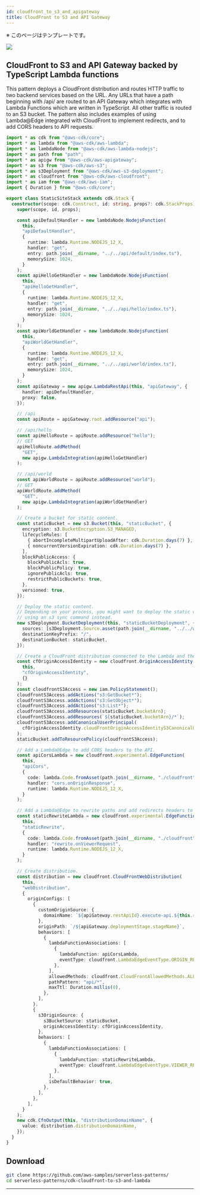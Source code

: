 ```yaml
---
id: cloudfront_to_s3_and_apigateway
title: CloudFront to S3 and API Gateway
---
```



※ このページはテンプレートです。

<img src="https://serverlessland.com/assets/images/patterns/cdk-cloudfront-to-s3-and-lambda.png" />

## CloudFront to S3 and API Gateway backed by TypeScript Lambda functions

<Tag category="aws cdk" />

This pattern deploys a CloudFront distribution and routes HTTP traffic to two backend services based on the URL. Any URLs that have a path beginning with /api/ are routed to an API Gateway which integrates with Lambda Functions which are written in TypeScript. All other traffic is routed to an S3 bucket.
The pattern also includes examples of using Lambda@Edge integrated with CloudFront to implement redirects, and to add CORS headers to API requests.

```ts
import * as cdk from "@aws-cdk/core";
import * as lambda from "@aws-cdk/aws-lambda";
import * as lambdaNode from "@aws-cdk/aws-lambda-nodejs";
import * as path from "path";
import * as apigw from "@aws-cdk/aws-apigateway";
import * as s3 from "@aws-cdk/aws-s3";
import * as s3Deployment from "@aws-cdk/aws-s3-deployment";
import * as cloudfront from "@aws-cdk/aws-cloudfront";
import * as iam from "@aws-cdk/aws-iam";
import { Duration } from "@aws-cdk/core";

export class StaticSiteStack extends cdk.Stack {
  constructor(scope: cdk.Construct, id: string, props?: cdk.StackProps) {
    super(scope, id, props);

    const apiDefaultHandler = new lambdaNode.NodejsFunction(
      this,
      "apiDefaultHandler",
      {
        runtime: lambda.Runtime.NODEJS_12_X,
        handler: "get",
        entry: path.join(__dirname, "../../api/default/index.ts"),
        memorySize: 1024,
      }
    );
    const apiHelloGetHandler = new lambdaNode.NodejsFunction(
      this,
      "apiHelloGetHandler",
      {
        runtime: lambda.Runtime.NODEJS_12_X,
        handler: "get",
        entry: path.join(__dirname, "../../api/hello/index.ts"),
        memorySize: 1024,
      }
    );
    const apiWorldGetHandler = new lambdaNode.NodejsFunction(
      this,
      "apiWorldGetHandler",
      {
        runtime: lambda.Runtime.NODEJS_12_X,
        handler: "get",
        entry: path.join(__dirname, "../../api/world/index.ts"),
        memorySize: 1024,
      }
    );
    const apiGateway = new apigw.LambdaRestApi(this, "apiGateway", {
      handler: apiDefaultHandler,
      proxy: false,
    });

    // /api
    const apiRoute = apiGateway.root.addResource("api");

    // /api/hello
    const apiHelloRoute = apiRoute.addResource("hello");
    // GET
    apiHelloRoute.addMethod(
      "GET",
      new apigw.LambdaIntegration(apiHelloGetHandler)
    );

    // /api/world
    const apiWorldRoute = apiRoute.addResource("world");
    // GET
    apiWorldRoute.addMethod(
      "GET",
      new apigw.LambdaIntegration(apiWorldGetHandler)
    );

    // Create a bucket for static content.
    const staticBucket = new s3.Bucket(this, "staticBucket", {
      encryption: s3.BucketEncryption.S3_MANAGED,
      lifecycleRules: [
        { abortIncompleteMultipartUploadAfter: cdk.Duration.days(7) },
        { noncurrentVersionExpiration: cdk.Duration.days(7) },
      ],
      blockPublicAccess: {
        blockPublicAcls: true,
        blockPublicPolicy: true,
        ignorePublicAcls: true,
        restrictPublicBuckets: true,
      },
      versioned: true,
    });

    // Deploy the static content.
    // Depending on your process, you might want to deploy the static content yourself
    // using an s3 sync command instead.
    new s3Deployment.BucketDeployment(this, "staticBucketDeployment", {
      sources: [s3Deployment.Source.asset(path.join(__dirname, "../../web"))],
      destinationKeyPrefix: "/",
      destinationBucket: staticBucket,
    });

    // Create a CloudFront distribution connected to the Lambda and the static content.
    const cfOriginAccessIdentity = new cloudfront.OriginAccessIdentity(
      this,
      "cfOriginAccessIdentity",
      {}
    );
    const cloudfrontS3Access = new iam.PolicyStatement();
    cloudfrontS3Access.addActions("s3:GetBucket*");
    cloudfrontS3Access.addActions("s3:GetObject*");
    cloudfrontS3Access.addActions("s3:List*");
    cloudfrontS3Access.addResources(staticBucket.bucketArn);
    cloudfrontS3Access.addResources(`${staticBucket.bucketArn}/*`);
    cloudfrontS3Access.addCanonicalUserPrincipal(
      cfOriginAccessIdentity.cloudFrontOriginAccessIdentityS3CanonicalUserId
    );
    staticBucket.addToResourcePolicy(cloudfrontS3Access);

    // Add a Lambda@Edge to add CORS headers to the API.
    const apiCorsLambda = new cloudfront.experimental.EdgeFunction(
      this,
      "apiCors",
      {
        code: lambda.Code.fromAsset(path.join(__dirname, "./cloudfront")),
        handler: "cors.onOriginResponse",
        runtime: lambda.Runtime.NODEJS_12_X,
      }
    );

    // Add a Lambda@Edge to rewrite paths and add redirects headers to the static site.
    const staticRewriteLambda = new cloudfront.experimental.EdgeFunction(
      this,
      "staticRewrite",
      {
        code: lambda.Code.fromAsset(path.join(__dirname, "./cloudfront")),
        handler: "rewrite.onViewerRequest",
        runtime: lambda.Runtime.NODEJS_12_X,
      }
    );

    // Create distribution.
    const distribution = new cloudfront.CloudFrontWebDistribution(
      this,
      "webDistribution",
      {
        originConfigs: [
          {
            customOriginSource: {
              domainName: `${apiGateway.restApiId}.execute-api.${this.region}.${this.urlSuffix}`,
            },
            originPath: `/${apiGateway.deploymentStage.stageName}`,
            behaviors: [
              {
                lambdaFunctionAssociations: [
                  {
                    lambdaFunction: apiCorsLambda,
                    eventType: cloudfront.LambdaEdgeEventType.ORIGIN_RESPONSE,
                  },
                ],
                allowedMethods: cloudfront.CloudFrontAllowedMethods.ALL,
                pathPattern: "api/*",
                maxTtl: Duration.millis(0),
              },
            ],
          },
          {
            s3OriginSource: {
              s3BucketSource: staticBucket,
              originAccessIdentity: cfOriginAccessIdentity,
            },
            behaviors: [
              {
                lambdaFunctionAssociations: [
                  {
                    lambdaFunction: staticRewriteLambda,
                    eventType: cloudfront.LambdaEdgeEventType.VIEWER_REQUEST,
                  },
                ],
                isDefaultBehavior: true,
              },
            ],
          },
        ],
      }
    );
    new cdk.CfnOutput(this, "distributionDomainName", {
      value: distribution.distributionDomainName,
    });
  }
}
```

## Download

```bash
git clone https://github.com/aws-samples/serverless-patterns/
cd serverless-patterns/cdk-cloudfront-to-s3-and-lambda
```

---

<User name="g-awa" description="xxx" />
